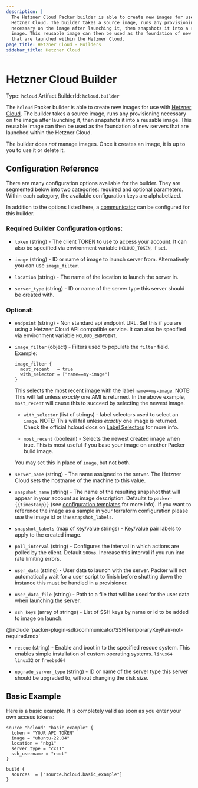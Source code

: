```yaml
---
description: |
  The Hetzner Cloud Packer builder is able to create new images for use with the
  Hetzner Cloud. The builder takes a source image, runs any provisioning
  necessary on the image after launching it, then snapshots it into a reusable
  image. This reusable image can then be used as the foundation of new servers
  that are launched within the Hetzner Cloud.
page_title: Hetzner Cloud - Builders
sidebar_title: Hetzner Cloud
---
```


# Hetzner Cloud Builder

Type: `hcloud`
Artifact BuilderId: `hcloud.builder`

The `hcloud` Packer builder is able to create new images for use with [Hetzner
Cloud](https://www.hetzner.cloud). The builder takes a source image, runs any
provisioning necessary on the image after launching it, then snapshots it into
a reusable image. This reusable image can then be used as the foundation of new
servers that are launched within the Hetzner Cloud.

The builder does _not_ manage images. Once it creates an image, it is up to you
to use it or delete it.

## Configuration Reference

There are many configuration options available for the builder. They are
segmented below into two categories: required and optional parameters. Within
each category, the available configuration keys are alphabetized.

In addition to the options listed here, a
[communicator](/packer/docs/templates/legacy_json_templates/communicator) can be configured for this
builder.

### Required Builder Configuration options:

- `token` (string) - The client TOKEN to use to access your account. It can
  also be specified via environment variable `HCLOUD_TOKEN`, if set.

- `image` (string) - ID or name of image to launch server from. Alternatively
  you can use `image_filter`.

- `location` (string) - The name of the location to launch the server in.

- `server_type` (string) - ID or name of the server type this server should
  be created with.

### Optional:

- `endpoint` (string) - Non standard api endpoint URL. Set this if you are
  using a Hetzner Cloud API compatible service. It can also be specified via
  environment variable `HCLOUD_ENDPOINT`.

- `image_filter` (object) - Filters used to populate the `filter`
  field. Example:

  ```hcl
  image_filter {
    most_recent   = true
    with_selector = ["name==my-image"]
  }
  ```

  This selects the most recent image with the label `name==my-image`. NOTE:
  This will fail unless _exactly_ one AMI is returned. In the above example,
  `most_recent` will cause this to succeed by selecting the newest image.

  - `with_selector` (list of strings) - label selectors used to select an
    `image`. NOTE: This will fail unless _exactly_ one image is returned.
    Check the official hcloud docs on
    [Label Selectors](https://docs.hetzner.cloud/#overview-label-selector)
    for more info.

  - `most_recent` (boolean) - Selects the newest created image when true.
    This is most useful if you base your image on another Packer build image.

  You may set this in place of `image`, but not both.

- `server_name` (string) - The name assigned to the server. The Hetzner Cloud
  sets the hostname of the machine to this value.

- `snapshot_name` (string) - The name of the resulting snapshot that will
  appear in your account as image description. Defaults to `packer-{{timestamp}}` (see
  [configuration templates](/packer/docs/templates/legacy_json_templates/engine) for more info). If you want to reference the image as a sample in your terraform configuration please use the image id or the `snapshot_labels`.

- `snapshot_labels` (map of key/value strings) - Key/value pair labels to
  apply to the created image.

- `poll_interval` (string) - Configures the interval in which actions are
  polled by the client. Default `500ms`. Increase this interval if you run
  into rate limiting errors.

- `user_data` (string) - User data to launch with the server. Packer will not
  automatically wait for a user script to finish before shutting down the
  instance this must be handled in a provisioner.

- `user_data_file` (string) - Path to a file that will be used for the user
  data when launching the server.

- `ssh_keys` (array of strings) - List of SSH keys by name or id to be added
  to image on launch.

@include 'packer-plugin-sdk/communicator/SSHTemporaryKeyPair-not-required.mdx'

- `rescue` (string) - Enable and boot in to the specified rescue system. This
  enables simple installation of custom operating systems. `linux64`
  `linux32` or `freebsd64`

- `upgrade_server_type` (string) - ID or name of the server type this server should
  be upgraded to, without changing the disk size.

## Basic Example

Here is a basic example. It is completely valid as soon as you enter your own
access tokens:

```hcl
source "hcloud" "basic_example" {
  token = "YOUR API TOKEN"
  image = "ubuntu-22.04"
  location = "nbg1"
  server_type = "cx11"
  ssh_username = "root"
}

build {
  sources  = ["source.hcloud.basic_example"]
}
```
